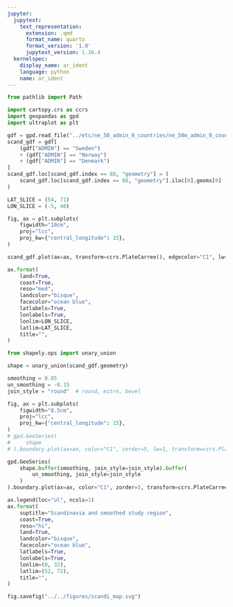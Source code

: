 ```yaml
---
jupyter:
  jupytext:
    text_representation:
      extension: .qmd
      format_name: quarto
      format_version: '1.0'
      jupytext_version: 1.16.4
  kernelspec:
    display_name: ar_ident
    language: python
    name: ar_ident
---
```


```python
from pathlib import Path

import cartopy.crs as ccrs
import geopandas as gpd
import ultraplot as plt
```

```python
gdf = gpd.read_file("../etc/ne_50_admin_0_countries/ne_50m_admin_0_countries.shp")
scand_gdf = gdf[
    (gdf["ADMIN"] == "Sweden")
    + (gdf["ADMIN"] == "Norway")
    + (gdf["ADMIN"] == "Denmark")
]
scand_gdf.loc[scand_gdf.index == 88, "geometry"] = (
    scand_gdf.loc[scand_gdf.index == 88, "geometry"].iloc[0].geoms[0]
)
```

```python
LAT_SLICE = (54, 71)
LON_SLICE = (-5, 40)
```

```python
fig, ax = plt.subplots(
    figwidth="10cm",
    proj="lcc",
    proj_kw={"central_longitude": 15},
)

scand_gdf.plot(ax=ax, transform=ccrs.PlateCarree(), edgecolor="C1", lw=1, color="C1", alpha=0.7, zorder=5)

ax.format(
    land=True,
    coast=True,
    reso="med",
    landcolor="bisque",
    facecolor="ocean blue",
    latlabels=True,
    lonlabels=True,
    lonlim=LON_SLICE,
    latlim=LAT_SLICE,
    title="",
)
```

```python
from shapely.ops import unary_union
```

```python
shape = unary_union(scand_gdf.geometry)
```

```python
smoothing = 0.85
un_smoothing = -0.15
join_style = "round"  # round, mitre, bevel

fig, ax = plt.subplots(
    figwidth="8.5cm",
    proj="lcc",
    proj_kw={"central_longitude": 15},
)
# gpd.GeoSeries(
#     shape
# ).boundary.plot(ax=ax, color="C1", zorder=5, lw=1, transform=ccrs.PlateCarree(), label="Scandinavia")

gpd.GeoSeries(
    shape.buffer(smoothing, join_style=join_style).buffer(
        un_smoothing, join_style=join_style
    )
).boundary.plot(ax=ax, color="C1", zorder=5, transform=ccrs.PlateCarree(), label="Smoothed region")

ax.legend(loc="ul", ncols=1)
ax.format(
    suptitle="Scandinavia and smoothed study region",
    coast=True,
    reso="hi",
    land=True,
    landcolor="bisque",
    facecolor="ocean blue",
    latlabels=True,
    lonlabels=True,
    lonlim=(0, 32),
    latlim=(52, 72),
    title="",
)
```

```python
fig.savefig("../../figures/scandi_map.svg")
```
